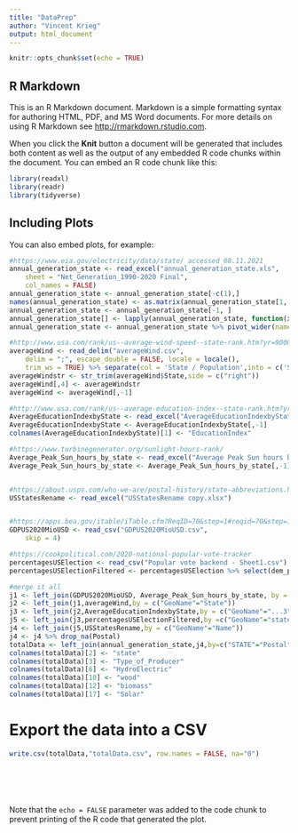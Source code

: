```yaml
---
title: "DataPrep"
author: "Vincent Krieg"
output: html_document
---
```


```r
knitr::opts_chunk$set(echo = TRUE)
```

## R Markdown

This is an R Markdown document. Markdown is a simple formatting syntax for authoring HTML, PDF, and MS Word documents. For more details on using R Markdown see <http://rmarkdown.rstudio.com>.

When you click the **Knit** button a document will be generated that includes both content as well as the output of any embedded R code chunks within the document. You can embed an R code chunk like this:

```r
library(readxl)
library(readr)
library(tidyverse)
```

## Including Plots

You can also embed plots, for example:

```r
#https://www.eia.gov/electricity/data/state/ accessed 08.11.2021
annual_generation_state <- read_excel("annual_generation_state.xls", 
    sheet = "Net_Generation_1990-2020 Final", 
    col_names = FALSE)
annual_generation_state <- annual_generation_state[-c(1),]
names(annual_generation_state) <- as.matrix(annual_generation_state[1, ])
annual_generation_state <- annual_generation_state[-1, ]
annual_generation_state[] <- lapply(annual_generation_state, function(x) type.convert(as.character(x)))
annual_generation_state <- annual_generation_state %>% pivot_wider(names_from = `ENERGY SOURCE`, values_from = `GENERATION (Megawatthours)`)


```

```r
#http://www.usa.com/rank/us--average-wind-speed--state-rank.htm?yr=9000&dis=50&wist=&plow=&phigh= accessed 08.11.2021
averageWind <- read_delim("averageWind.csv", 
    delim = ";", escape_double = FALSE, locale = locale(), 
    trim_ws = TRUE) %>% separate(col = 'State / Population',into = c('State','Population'),sep = "/") %>% separate(col = 'Average Wind Speed ▼',into = c('Average Wind Speed','UnitWind'),sep = " ") 
averageWindstr <- str_trim(averageWind$State,side = c("right"))
averageWind[,4] <- averageWindstr
averageWind <- averageWind[,-1]

```
```r
#http://www.usa.com/rank/us--average-education-index--state-rank.htm?yr=9000&dis=50&wist=&plow=&phigh=
AverageEducationIndexbyState <- read_excel("AverageEducationIndexbyState copy.xlsx")
AverageEducationIndexbyState <- AverageEducationIndexbyState[,-1]
colnames(AverageEducationIndexbyState)[1] <- "EducationIndex"

#https://www.turbinegenerator.org/sunlight-hours-rank/
Average_Peak_Sun_hours_by_state <- read_excel("Average Peak Sun hours by state copy.xlsx")
Average_Peak_Sun_hours_by_state <- Average_Peak_Sun_hours_by_state[,-1]


#https://about.usps.com/who-we-are/postal-history/state-abbreviations.htm
USStatesRename <- read_excel("USStatesRename copy.xlsx")


#https://apps.bea.gov/itable/iTable.cfm?ReqID=70&step=1#reqid=70&step=1&isuri=1
GDPUS2020MioUSD <- read_csv("GDPUS2020MioUSD.csv", 
    skip = 4)

#https://cookpolitical.com/2020-national-popular-vote-tracker
percentagesUSElection <- read_csv("Popular vote backend - Sheet1.csv")
percentagesUSElectionFiltered <- percentagesUSElection %>% select(dem_percent,rep_percent,state) %>% mutate(dem_percent = as.double(str_remove(dem_percent,"%"))) %>% mutate(rep_percent = as.double(str_remove(rep_percent,"%")))

```
```r
#merge it all
j1 <- left_join(GDPUS2020MioUSD, Average_Peak_Sun_hours_by_state, by = c("GeoName"="State"))
j2 <- left_join(j1,averageWind,by = c("GeoName"="State"))
j3 <- left_join(j2,AverageEducationIndexbyState,by = c("GeoName"="...3"))
j5 <- left_join(j3,percentagesUSElectionFiltered,by =c("GeoName"="state"))
j4 <- left_join(j5,USStatesRename,by = c("GeoName"="Name"))
j4 <- j4 %>% drop_na(Postal)
totalData <- left_join(annual_generation_state,j4,by=c("STATE"="Postal"))
colnames(totalData)[2] <- "state"
colnames(totalData)[3] <- "Type_of_Producer"
colnames(totalData)[6] <- "HydroElectric"
colnames(totalData)[10] <- "wood"
colnames(totalData)[12] <- "biomass"
colnames(totalData)[17] <- "Solar"
```
# Export the data into a CSV

```r
write.csv(totalData,"totalData.csv", row.names = FALSE, na="0")
```
```r
```
```r
```
```r
```
```r
```
```r
```




Note that the `echo = FALSE` parameter was added to the code chunk to prevent printing of the R code that generated the plot.
